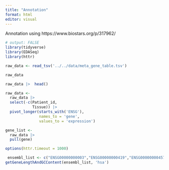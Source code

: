 ```yaml
---
title: "Annotation"
format: html
editor: visual
---
```


Annotation using https://www.biostars.org/p/317962/

```r
# output: FALSE
library(tidyverse)
library(EDASeq)
library(httr)
```

```r
raw_data <- read_tsv('../../data/meta_gene_table.tsv')
```

```r
raw_data
```

```r

raw_data |>  head()

raw_data <- 
  raw_data |> 
  select(-c(Patient_id,
            Tissue)) |> 
  pivot_longer(starts_with('ENSG'), 
               names_to = 'gene',
               values_to = 'expression') 

gene_list <- 
  raw_data |> 
  pull(gene)

options(httr.timeout = 1000)

 ensembl_list <- c("ENSG00000000003","ENSG00000000419","ENSG00000000457","ENSG00000000460")
getGeneLengthAndGCContent(ensembl_list, 'hsa')
```
